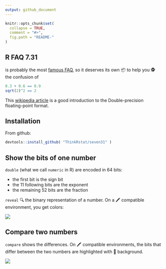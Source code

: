 ```yaml
---
output: github_document
---
```


<!-- README.md is generated from README.Rmd. Please edit that file -->

```r
knitr::opts_chunk$set(
  collapse = TRUE,
  comment = "#>",
  fig.path = "README-"
)
```

## R FAQ 7.31

is probably the most [famous FAQ](https://cran.r-project.org/doc/FAQ/R-FAQ.html#Why-doesn_0027t-R-think-these-numbers-are-equal_003f), so it deserves its own 📦 to help you 🕵️ the confusion of

```r
0.3 + 0.6 == 0.9
sqrt(2)^2 == 2
```

This [wikipedia article](https://en.wikipedia.org/wiki/Double-precision_floating-point_format) 
is a good introduction to the Double-precision floating-point format.

## Installation

From github: 

```R
devtools::install_github( "ThinkRstat/seven31" )
```

## Show the bits of one number

`double` (what we call `numeric` in R) are encoded in 64 bits: 

  - the first bit is the sign bit
  - the 11 following bits are the exponent
  - the remaining 52 bits are the fraction

`reveal` 🔍 the binary representation of a number. On a 🖍 compatible environment, you get colors: 

![](img/reveal.png)

## Compare two numbers

`compare` shows the differences. On 🖍 compatible environments, the bits that differ between the two numbers
are highlighted with 🔴 background. 

![](img/compare.png)
